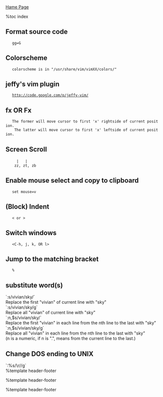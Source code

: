 [[index|Hame Page]]

%toc index

== Format source code ==
    gg=G<br>

== Colorscheme ==
    colorscheme is in "/usr/share/vim/vimXX/colors/"<br>

== jeffy's vim plugin ==
	http://code.google.com/p/jeffy-vim/

== fx OR Fx ==
	The former will move cursor to first 'x' rightside of current position.<br>
	The latter will move cursor to first 'x' leftside of current position.<br>

== Screen Scroll ==
	<C-E> <C-Y> | <C-D> <C-U> | <C-F> <C-B><br>
	zz, zt, zb<br>

== Enable mouse select and copy to clipboard ==
	set mouse=v<br>

== (Block) Indent ==
	< or ><br>

== Switch windows ==
	<C-h, j, k, OR l><br>

== Jump to the matching bracket ==
	%<br>

== substitute word(s) ==
`:s/vivian/sky/`<br>
Replace the first "vivian" of current line with "sky"<br>
`:s/vivian/sky/g`<br>
Replace all "vivian" of current line with "sky"<br>
`:n,$s/vivian/sky/`<br>
Replace the first "vivian" in each line from the nth line to the last with "sky"<br>
`:n,$s/vivian/sky/g`<br>
Replace all "vivian" in each line from the nth line to the last with "sky"<br>
(n is a numeric, if n is ".", means from the current line to the last.)<br>

== Change DOS ending to UNIX ==
`:%s/\r//g`<br>

%template header-footer

%template header-footer

%template header-footer
